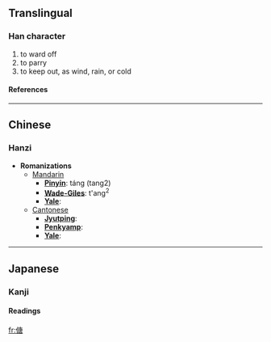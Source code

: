 ==Translingual==
===Han character===
{{Han char|rad=人|as=10|sn=12|four=|canj=人戈中口 (OILR)}}
# to ward off
# to parry
# to keep out, as wind, rain, or cold
====References====
{{Han ref|kx=0113.070|dkj=00953|dj=0240.140|hdz=10205.040|uh=508F|ud=20623}}
----

==Chinese==
===Hanzi===


* '''Romanizations'''
** [[Mandarin]]
*** '''[[Pinyin]]''': táng (tang2)
*** '''[[Wade-Giles]]''': t'ang<sup>2</sup>
*** '''[[Yale]]''': 
**[[Cantonese]]
***'''[[Jyutping]]''':
***'''[[Penkyamp]]''': 
***'''[[Yale]]''': 


----
==Japanese==
===Kanji===
{{ja-kanji|grade=|rs=人10}}
====Readings====
{{ja-readings|on=[[とう]] (tō), [[どう]] (dō)|kun=[[おごる]] (ogoru)}}




[[fr:傏]]
